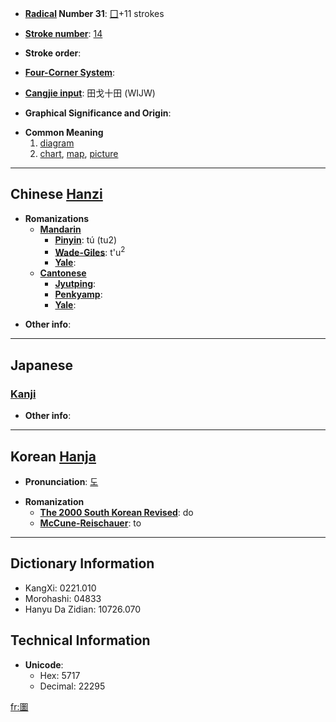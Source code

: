 * '''[[Wiktionary:Chinese radical index| Radical]] Number 31''': [[Wiktionary:Chinese radical index 囗|囗]]+11 strokes

* '''[[Wiktionary:Chinese total strokes index|Stroke number]]''': [[Wiktionary:Chinese total strokes index 14|14]]

* '''Stroke order''': 

* '''[[Wiktionary:Chinese four corner index|Four-Corner System]]''': 

* '''[[Wiktionary:Chinese Cangjie index|Cangjie input]]''': 田戈十田 (WIJW)

* '''Graphical Significance and Origin''': 

* '''Common Meaning'''
*# [[diagram]]
*# [[chart]], [[map]], [[picture]]

----

== Chinese [[Hanzi]] ==

* '''Romanizations'''
** '''[[Mandarin]]'''
*** '''[[Pinyin]]''': tú (tu2)
*** '''[[Wade-Giles]]''': t'u<sup>2</sup>
*** '''[[Yale]]''': 
** '''[[Cantonese]]'''
*** '''[[Jyutping]]''':
*** '''[[Penkyamp]]''': 
*** '''[[Yale]]''': 

* '''Other info''': 

----

==Japanese==

===[[Kanji]]===
{{kanji|on readings=[[と]] (to), [[ず]] (zu)
|kun readings=[[はかる]] (hakaru), [[えがあく]] (egaaku), [[え]] (e)
}}

* '''Other info''':  

----

== Korean [[Hanja]] ==

* '''Pronunciation''': [[도]]

* '''Romanization'''
** '''[[The 2000 South Korean Revised Romanization|The 2000 South Korean Revised]]''': do
** '''[[McCune-Reischauer]]''': to

----

== Dictionary Information ==

* KangXi: 0221.010
* Morohashi: 04833
* Hanyu Da Zidian: 10726.070

== Technical Information ==

* '''Unicode''':
** Hex: 5717
** Decimal: 22295

[[fr:圗]]